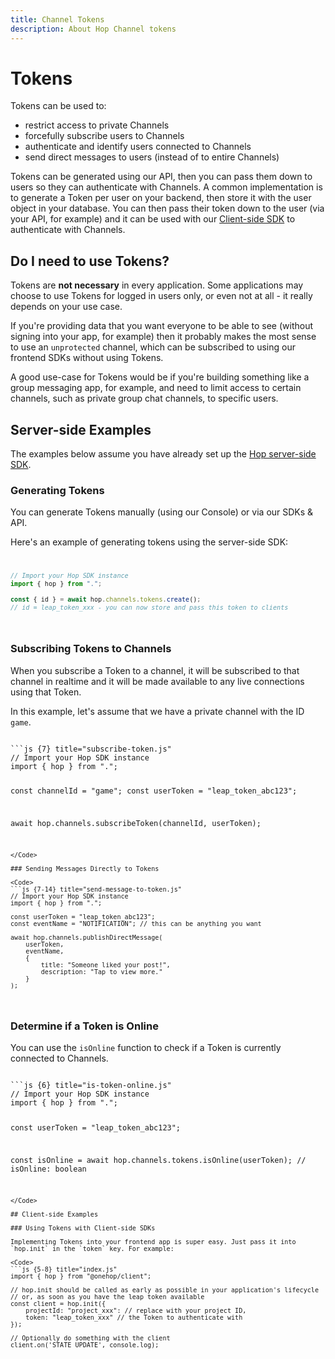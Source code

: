 ```yaml
---
title: Channel Tokens
description: About Hop Channel tokens
---
```



# Tokens

Tokens can be used to:
- restrict access to private Channels
- forcefully subscribe users to Channels
- authenticate and identify users connected to Channels
- send direct messages to users (instead of to entire Channels)

Tokens can be generated using our API, then you can pass them down to users so they can authenticate with Channels. A common implementation is to generate a Token per user on your backend, then store it with the user object in your database. You can then pass their token down to the user (via your API, for example) and it can be used with our [Client-side SDK](#using-tokens-with-client-side-sdks) to authenticate with Channels.

## Do I need to use Tokens?
Tokens are **not necessary** in every application. Some applications may choose to use Tokens for logged in users only, or even not at all - it really depends on your use case.

If you're providing data that you want everyone to be able to see (without signing into your app, for example) then it probably makes the most sense to use an `unprotected` channel, which can be subscribed to using our frontend SDKs without using Tokens.

A good use-case for Tokens would be if you're building something like a group messaging app, for example, and need to limit access to certain channels, such as private group chat channels, to specific users.

## Server-side Examples 

<Callout type="info">The examples below assume you have already set up the [Hop server-side SDK](/sdks/server/js).</Callout>

### Generating Tokens
You can generate Tokens manually (using our Console) or via our SDKs & API.

Here's an example of generating tokens using the server-side SDK:
<Code>
```js {4} title="create-token.js"
// Import your Hop SDK instance
import { hop } from ".";
 
const { id } = await hop.channels.tokens.create();
// id = leap_token_xxx - you can now store and pass this token to clients
```
</Code>

### Subscribing Tokens to Channels
When you subscribe a Token to a channel, it will be subscribed to that channel in realtime and it will be made available to any live connections using that Token.

In this example, let's assume that we have a private channel with the ID `game`.

<Code>
```js {7} title="subscribe-token.js"
// Import your Hop SDK instance
import { hop } from ".";
 
const channelId = "game";
const userToken = "leap_token_abc123";

await hop.channels.subscribeToken(channelId, userToken);
```
</Code>

### Sending Messages Directly to Tokens

<Code>
```js {7-14} title="send-message-to-token.js"
// Import your Hop SDK instance
import { hop } from ".";
 
const userToken = "leap_token_abc123";
const eventName = "NOTIFICATION"; // this can be anything you want

await hop.channels.publishDirectMessage(
	userToken,
	eventName,
	{
		title: "Someone liked your post!",
		description: "Tap to view more."
	}
);
```
</Code>

### Determine if a Token is Online

You can use the `isOnline` function to check if a Token is currently connected to Channels.

<Code>
```js {6} title="is-token-online.js"
// Import your Hop SDK instance
import { hop } from ".";
 
const userToken = "leap_token_abc123";

const isOnline = await hop.channels.tokens.isOnline(userToken);
// isOnline: boolean
```
</Code>

## Client-side Examples

### Using Tokens with Client-side SDKs

Implementing Tokens into your frontend app is super easy. Just pass it into `hop.init` in the `token` key. For example:

<Code>
```js {5-8} title="index.js"
import { hop } from "@onehop/client";
 
// hop.init should be called as early as possible in your application's lifecycle
// or, as soon as you have the leap token available
const client = hop.init({
	projectId: "project_xxx": // replace with your project ID,
	token: "leap_token_xxx" // the Token to authenticate with
});

// Optionally do something with the client
client.on('STATE_UPDATE', console.log);
```
</Code>